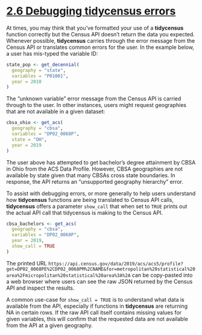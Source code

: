 # [2.6 Debugging tidycensus errors](https://walker-data.com/census-r/an-introduction-to-tidycensus.html#debugging-tidycensus-errors)

At times, you may think that you’ve formatted your use of a **tidycensus** function correctly but the Census API doesn’t return the data you expected. Whenever possible, **tidycensus** carries through the error message from the Census API or translates common errors for the user. In the example below, a user has mis-typed the variable ID:

```r
state_pop <- get_decennial(
  geography = "state",
  variables = "P01001",
  year = 2010
)
```
The “unknown variable” error message from the Census API is carried through to the user. In other instances, users might request geographies that are not available in a given dataset:

```r
cbsa_ohio <- get_acs(
  geography = "cbsa",
  variables = "DP02_0068P",
  state = "OH",
  year = 2019
)
```

The user above has attempted to get bachelor’s degree attainment by CBSA in Ohio from the ACS Data Profile. However, CBSA geographies are not available by state given that many CBSAs cross state boundaries. In response, the API returns an “unsupported geography hierarchy” error.

To assist with debugging errors, or more generally to help users understand how **tidycensus** functions are being translated to Census API calls, **tidycensus** offers a parameter `show_call` that when set to `TRUE` prints out the actual API call that tidycensus is making to the Census API.

```r
cbsa_bachelors <- get_acs(
  geography = "cbsa",
  variables = "DP02_0068P",
  year = 2019,
  show_call = TRUE
)
```

The printed URL `https://api.census.gov/data/2019/acs/acs5/profile?get=DP02_0068PE%2CDP02_0068PM%2CNAME&for=metropolitan%20statistical%20area%2Fmicropolitan%20statistical%20area%3A%2A` can be copy-pasted into a web browser where users can see the raw JSON returned by the Census API and inspect the results.

A common use-case for `show_call = TRUE` is to understand what data is available from the API, especially if functions in **tidycensus** are returning NA in certain rows. If the raw API call itself contains missing values for given variables, this will confirm that the requested data are not available from the API at a given geography.

